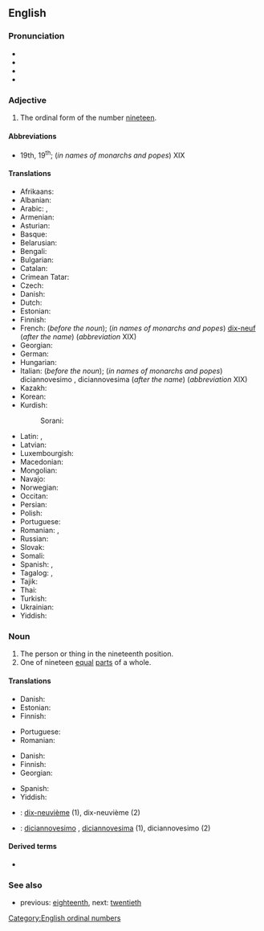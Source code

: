 ==English==
{{number box|en|19}}

===Pronunciation===
* {{IPA|en|/ˌnaɪnˈtiːnθ/}}
* {{audio|en|En-us-nineteenth.ogg|Audio (US)}}
* {{rhymes|en|iːnθ}}
* {{hyphenation|en|nine|teenth}}

===Adjective===
{{en-adj|-}}

# The ordinal form of the number [[nineteen]].

====Abbreviations====
* 19th, 19<sup>th</sup>; (''in names of monarchs and popes'') XIX

====Translations====
{{trans-top-also|the ordinal form of the number nineteen|19th}}
* Afrikaans: {{t+|af|negentiende}}
* Albanian: {{t+|sq|nëntëmbëdhjetë}}
* Arabic: {{t|ar|تَاسِعَ عَشَرَ|m}}, {{t|ar|تَاسِعَةَ عَشْرَةَ|f}}
* Armenian: {{t+|hy|տասնիններորդ}}
* Asturian: {{t+|ast|decimonovenu}}
* Basque: {{t|eu|hemeretzigarren}}
* Belarusian: {{t|be|дзевятна́ццаты}}
* Bengali: {{t|bn|ঊনবিংশ}}
* Bulgarian: {{t|bg|деветнадесети}}
* Catalan: {{t+|ca|dinovè}}
* Crimean Tatar: {{t|crh|on doquzıncı}}
* Czech: {{t+|cs|devatenáctý}}
* Danish: {{t+|da|nittende}}
* Dutch: {{t+|nl|negentiende}}
* Estonian: {{t|et|üheksateistkümnes}}
* Finnish: {{t|fi|yhdeksästoista}}
* French: {{t+|fr|dix-neuvième}} (''before the noun''); (''in names of monarchs and popes'') [[dix-neuf]] (''after the name'') (''abbreviation'' XIX)
* Georgian: {{t|ka|მეცხრამეტე}}
* German: {{t+|de|neunzehnte}}
* Hungarian: {{t+|hu|tizenkilencedik}}
* Italian: {{t+|it|diciannovesimo}} (''before the noun''); (''in names of monarchs and popes'') diciannovesimo {{g|m}}, diciannovesima {{g|f}} (''after the name'') (''abbreviation'' XIX)
* Kazakh: {{t|kk|он тоғызыншы|sc=Cyrl}}
* Korean: {{t+|ko|열아홉째|tr=yeolapobjjae}}
* Kurdish:
*: Sorani: {{t+|ku|نۆزده‌یه‌م}}
{{trans-mid}}
* Latin: {{t|la|ūndēvīcēsimus}}, {{t|la|nōnus decimus}}
* Latvian: {{t|lv|deviņpadsmitais}}
* Luxembourgish: {{t|lb|nonzéngt}}
* Macedonian: {{t|mk|деветнаесетти}}
* Mongolian: {{t|mn|арван есдүгээр|sc=Cyrl}}
* Navajo: {{t|nv|nahastʼéítsʼáadah góneʼ}}
* Norwegian: {{t|no|nittende}}
* Occitan: {{t|oc|dètz-e-noven}}
* Persian: {{t+|fa|نوزدهم|tr=nuzdahom}}
* Polish: {{t+|pl|dziewiętnasty}}
* Portuguese: {{t|pt|décimo nono}}
* Romanian: {{t+|ro|nouăsprezecelea}}, {{t|ro|nouășpelea}} {{qualifier|informal}}
* Russian: {{t+|ru|девятна́дцатый}}
* Slovak: {{t+|sk|devätnásty}}
* Somali: {{t|so|sagaal iyo tobnaadna}}
* Spanish: {{t+|es|decimonoveno}}, {{t+|es|decimonono}}
* Tagalog: {{t|tl|panlabinsiyam}}, {{t|tl|ikalabinsiyam}}
* Tajik: {{t|tg|нуздаҳум|sc=Cyrl}}
* Thai: {{t|th|ที่สิบเก้า}}
* Turkish: {{t|tr|on dokuzuncu}}
* Ukrainian: {{t+|uk|дев'ятна́дцятий}}
* Yiddish: {{t|yi|נײַנצנט}}
{{trans-bottom}}

===Noun===
{{en-noun}}

# The person or thing in the nineteenth position.
# One of nineteen [[equal]] [[parts]] of a whole.

====Translations====
{{trans-top|person or thing in the nineteenth position}}
* Danish: {{t|da|nittener|c}}
* Estonian: {{t|et|üheksateistkümnes}}
* Finnish: {{t|fi|yhdeksästoista}}
{{trans-mid}}
* Portuguese: {{t|pt|décimo nono|m}}
* Romanian: {{t+|ro|nouăsprezecelea|m}}
{{trans-bottom}}

{{trans-top|one of nineteen equal parts of a whole}}
* Danish: {{t|da|nittendedel|c}}
* Finnish: {{t|fi|yhdeksästoistaosa}}
* Georgian: {{t|ka|მეცხრამეტედი}}
{{trans-mid}}
* Spanish: {{t+|es|diecinueveavo}} {{qualifier|adj.}}
* Yiddish: {{t|yi|נײַנצנטל|n}}
{{trans-bottom}}

{{checktrans-top}}
* {{ttbc|fr}}: [[dix-neuvième]] {{g|m|f}} (1), dix-neuvième {{g|m}} (2)
{{trans-mid}}
* {{ttbc|it}}: [[diciannovesimo]] {{g|m}}, [[diciannovesima]] {{g|f}} (1), diciannovesimo {{g|m}} (2)
{{trans-bottom}}

====Derived terms====
* {{l|en|nineteenth hole}}

===See also===
* previous: [[eighteenth]], next: [[twentieth]]

[[Category:English ordinal numbers]]